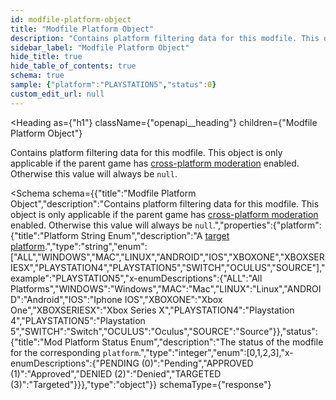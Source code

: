 ```yaml
---
id: modfile-platform-object
title: "Modfile Platform Object"
description: "Contains platform filtering data for this modfile. This object is only applicable if the parent game has [cross-platform moderation](/restapi/docs/targeting-a-platform) enabled. Otherwise this value will always be `null`."
sidebar_label: "Modfile Platform Object"
hide_title: true
hide_table_of_contents: true
schema: true
sample: {"platform":"PLAYSTATION5","status":0}
custom_edit_url: null
---
```



<Heading
  as={"h1"}
  className={"openapi__heading"}
  children={"Modfile Platform Object"}
>
</Heading>



Contains platform filtering data for this modfile. This object is only applicable if the parent game has [cross-platform moderation](/restapi/docs/targeting-a-platform) enabled. Otherwise this value will always be `null`.

<Schema
  schema={{"title":"Modfile Platform Object","description":"Contains platform filtering data for this modfile. This object is only applicable if the parent game has [cross-platform moderation](/restapi/docs/targeting-a-platform) enabled. Otherwise this value will always be `null`.","properties":{"platform":{"title":"Platform String Enum","description":"A [target platform](/restapi/docs/targeting-a-platform).","type":"string","enum":["ALL","WINDOWS","MAC","LINUX","ANDROID","IOS","XBOXONE","XBOXSERIESX","PLAYSTATION4","PLAYSTATION5","SWITCH","OCULUS","SOURCE"],"example":"PLAYSTATION5","x-enumDescriptions":{"ALL":"All Platforms","WINDOWS":"Windows","MAC":"Mac","LINUX":"Linux","ANDROID":"Android","IOS":"Iphone IOS","XBOXONE":"Xbox One","XBOXSERIESX":"Xbox Series X","PLAYSTATION4":"Playstation 4","PLAYSTATION5":"Playstation 5","SWITCH":"Switch","OCULUS":"Oculus","SOURCE":"Source"}},"status":{"title":"Mod Platform Status Enum","description":"The status of the modfile for the corresponding `platform`.","type":"integer","enum":[0,1,2,3],"x-enumDescriptions":{"PENDING (0)":"Pending","APPROVED (1)":"Approved","DENIED (2)":"Denied","TARGETED (3)":"Targeted"}}},"type":"object"}}
  schemaType={"response"}
>
  
</Schema>
            